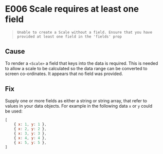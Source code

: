 
<Meta title="Errors & Warnings/Errors/E006" />

# E006 Scale requires at least one field

> `Unable to create a Scale without a field. Ensure that you have provided at least one field in the 'fields' prop`

## Cause

To render a `<Scale>` a field that keys into the data is required. This is needed to allow a scale to be calculated so the data range can be converted to screen co-ordinates. It appears that no field was provided.

## Fix

Supply one or more fields as either a string or string array, that refer to values in your data objects. For example in the following data `x` or `y` could be used:

```javascript
[
    { x: 1, y: 1 },
    { x: 2, y: 2 },
    { x: 3, y: 3 },
    { x: 4, y: 4 },
    { x: 5, y: 5 },
]
```
